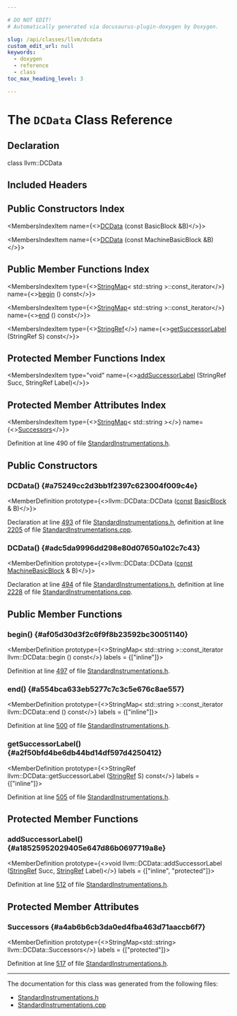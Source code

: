 ```yaml
---

# DO NOT EDIT!
# Automatically generated via docusaurus-plugin-doxygen by Doxygen.

slug: /api/classes/llvm/dcdata
custom_edit_url: null
keywords:
  - doxygen
  - reference
  - class
toc_max_heading_level: 3

---
```





# The `DCData` Class Reference

<DoxygenPage pluginConfig={pluginConfig}>



## Declaration

<CodeBlock>class llvm::DCData</CodeBlock>

## Included Headers

<IncludesList>
<IncludesListItem
  filePath="llvm/Passes/StandardInstrumentations.h"
  permalink="/docs/api/files/include/include/llvm/include/llvm/passes/standardinstrumentations-h"
  isLocal="true" />
</IncludesList>

## Public Constructors Index

<MembersIndex>

<MembersIndexItem
  name={<><a href="#a75249cc2d3bb1f2397c623004f009c4e">DCData</a> (const BasicBlock &amp;B)</>}>
</MembersIndexItem>

<MembersIndexItem
  name={<><a href="#adc5da9996dd298e80d07650a102c7c43">DCData</a> (const MachineBasicBlock &amp;B)</>}>
</MembersIndexItem>

</MembersIndex>

## Public Member Functions Index

<MembersIndex>

<MembersIndexItem
  type={<><a href="/docs/api/classes/llvm/stringmap">StringMap</a>&lt; std::string &gt;::const&#95;iterator</>}
  name={<><a href="#af05d30d3f2c6f9f8b23592bc30051140">begin</a> () const</>}>
</MembersIndexItem>

<MembersIndexItem
  type={<><a href="/docs/api/classes/llvm/stringmap">StringMap</a>&lt; std::string &gt;::const&#95;iterator</>}
  name={<><a href="#a554bca633eb5277c7c3c5e676c8ae557">end</a> () const</>}>
</MembersIndexItem>

<MembersIndexItem
  type={<><a href="/docs/api/classes/llvm/stringref">StringRef</a></>}
  name={<><a href="#a2f50bfd4be6db44bd14df597d4250412">getSuccessorLabel</a> (StringRef S) const</>}>
</MembersIndexItem>

</MembersIndex>

## Protected Member Functions Index

<MembersIndex>

<MembersIndexItem
  type="void"
  name={<><a href="#a18525952029405e647d86b0697719a8e">addSuccessorLabel</a> (StringRef Succ, StringRef Label)</>}>
</MembersIndexItem>

</MembersIndex>

## Protected Member Attributes Index

<MembersIndex>

<MembersIndexItem
  type={<><a href="/docs/api/classes/llvm/stringmap">StringMap</a>&lt; std::string &gt;</>}
  name={<><a href="#a4ab6b6cb3da0ed4fba463d71aaccb6f7">Successors</a></>}>
</MembersIndexItem>

</MembersIndex>


Definition at line 490 of file <a href="/docs/api/files/include/include/llvm/include/llvm/passes/standardinstrumentations-h">StandardInstrumentations.h</a>.

<SectionDefinition>

## Public Constructors

### DCData() {#a75249cc2d3bb1f2397c623004f009c4e}

<MemberDefinition
  prototype={<>llvm::DCData::DCData (<a href="/docs/api/files/lib/lib/target/lib/target/aarch64/aarch64promoteconstant-cpp/#a90f8350fecae261c25be85d38b451bff">const</a> <a href="/docs/api/classes/llvm/basicblock">BasicBlock</a> &amp; B)</>}>

Declaration at line <a href="/docs/api/files/include/include/llvm/include/llvm/passes/standardinstrumentations-h/#l00493">493</a> of file <a href="/docs/api/files/include/include/llvm/include/llvm/passes/standardinstrumentations-h">StandardInstrumentations.h</a>, definition at line <a href="/docs/api/files/lib/lib/passes/standardinstrumentations-cpp/#l02205">2205</a> of file <a href="/docs/api/files/lib/lib/passes/standardinstrumentations-cpp">StandardInstrumentations.cpp</a>.
</MemberDefinition>

### DCData() {#adc5da9996dd298e80d07650a102c7c43}

<MemberDefinition
  prototype={<>llvm::DCData::DCData (<a href="/docs/api/files/lib/lib/target/lib/target/aarch64/aarch64promoteconstant-cpp/#a90f8350fecae261c25be85d38b451bff">const</a> <a href="/docs/api/classes/llvm/machinebasicblock">MachineBasicBlock</a> &amp; B)</>}>

Declaration at line <a href="/docs/api/files/include/include/llvm/include/llvm/passes/standardinstrumentations-h/#l00494">494</a> of file <a href="/docs/api/files/include/include/llvm/include/llvm/passes/standardinstrumentations-h">StandardInstrumentations.h</a>, definition at line <a href="/docs/api/files/lib/lib/passes/standardinstrumentations-cpp/#l02228">2228</a> of file <a href="/docs/api/files/lib/lib/passes/standardinstrumentations-cpp">StandardInstrumentations.cpp</a>.
</MemberDefinition>

</SectionDefinition>

<SectionDefinition>

## Public Member Functions

### begin() {#af05d30d3f2c6f9f8b23592bc30051140}

<MemberDefinition
  prototype={<>StringMap&lt; std::string &gt;::const&#95;iterator llvm::DCData::begin () const</>}
  labels = {["inline"]}>

Definition at line <a href="/docs/api/files/include/include/llvm/include/llvm/passes/standardinstrumentations-h/#l00497">497</a> of file <a href="/docs/api/files/include/include/llvm/include/llvm/passes/standardinstrumentations-h">StandardInstrumentations.h</a>.
</MemberDefinition>

### end() {#a554bca633eb5277c7c3c5e676c8ae557}

<MemberDefinition
  prototype={<>StringMap&lt; std::string &gt;::const&#95;iterator llvm::DCData::end () const</>}
  labels = {["inline"]}>

Definition at line <a href="/docs/api/files/include/include/llvm/include/llvm/passes/standardinstrumentations-h/#l00500">500</a> of file <a href="/docs/api/files/include/include/llvm/include/llvm/passes/standardinstrumentations-h">StandardInstrumentations.h</a>.
</MemberDefinition>

### getSuccessorLabel() {#a2f50bfd4be6db44bd14df597d4250412}

<MemberDefinition
  prototype={<>StringRef llvm::DCData::getSuccessorLabel (<a href="/docs/api/classes/llvm/stringref">StringRef</a> S) const</>}
  labels = {["inline"]}>

Definition at line <a href="/docs/api/files/include/include/llvm/include/llvm/passes/standardinstrumentations-h/#l00505">505</a> of file <a href="/docs/api/files/include/include/llvm/include/llvm/passes/standardinstrumentations-h">StandardInstrumentations.h</a>.
</MemberDefinition>

</SectionDefinition>

<SectionDefinition>

## Protected Member Functions

### addSuccessorLabel() {#a18525952029405e647d86b0697719a8e}

<MemberDefinition
  prototype={<>void llvm::DCData::addSuccessorLabel (<a href="/docs/api/classes/llvm/stringref">StringRef</a> Succ, <a href="/docs/api/classes/llvm/stringref">StringRef</a> Label)</>}
  labels = {["inline", "protected"]}>

Definition at line <a href="/docs/api/files/include/include/llvm/include/llvm/passes/standardinstrumentations-h/#l00512">512</a> of file <a href="/docs/api/files/include/include/llvm/include/llvm/passes/standardinstrumentations-h">StandardInstrumentations.h</a>.
</MemberDefinition>

</SectionDefinition>

<SectionDefinition>

## Protected Member Attributes

### Successors {#a4ab6b6cb3da0ed4fba463d71aaccb6f7}

<MemberDefinition
  prototype={<>StringMap&lt;std::string&gt; llvm::DCData::Successors</>}
  labels = {["protected"]}>

Definition at line <a href="/docs/api/files/include/include/llvm/include/llvm/passes/standardinstrumentations-h/#l00517">517</a> of file <a href="/docs/api/files/include/include/llvm/include/llvm/passes/standardinstrumentations-h">StandardInstrumentations.h</a>.
</MemberDefinition>

</SectionDefinition>

<hr/>

The documentation for this class was generated from the following files:

<ul>
<li><a href="/docs/api/files/include/include/llvm/include/llvm/passes/standardinstrumentations-h">StandardInstrumentations.h</a></li>
<li><a href="/docs/api/files/lib/lib/passes/standardinstrumentations-cpp">StandardInstrumentations.cpp</a></li>
</ul>

</DoxygenPage>
